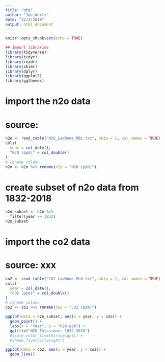 ```yaml
---
title: "ghg"
author: "Joe Wertz"
date: "12/3/2019"
output: html_document
---
```


```r
knitr::opts_chunk$set(echo = TRUE)
```

```r
## Import libraries
library(tidyverse)
library(tidyr)
library(readr)
library(skimr)
library(dplyr)
library(ggplot2)
library(ggthemes)

```
# import the n2o data
# source:
```r

n2o <- read_table("N2O_LawDome_MBL.txt", skip = 1, col_names = TRUE)
cols(
  year = col_date(),
  "N2O (ppb)" = col_double()
)
# rename column
n2o <- n2o %>% rename(n2o = "N2O (ppb)")

```

# create subset of n2o data from 1832-2018
```r
n2o_subset <- n2o %>% 
  filter(year >= 1832)
n2o_subset

```


# import the co2 data
# source: xxx
```r
co2 <- read_table("CO2_LawDome_MLO.txt", skip = 1, col_names = TRUE)
cols(
  year = col_date(),
  "CO2 (ppm)" = col_double()
)
# rename column
co2 <- co2 %>% rename(co2 = "CO2 (ppm)")

```

```r
ggplot(data = n2o_subset, aes(x = year, y = n2o)) +
  geom_point() +
  labs(x = "Year", y = "n2o ppb") +
  ggtitle("N2O Emissions: 1832-2018")
  #scale_color_fivethirtyeight() +
  #theme_fivethirtyeight()

```

```r
ggplot(data = co2, aes(x = year, y = co2)) + 
  geom_line()
```
